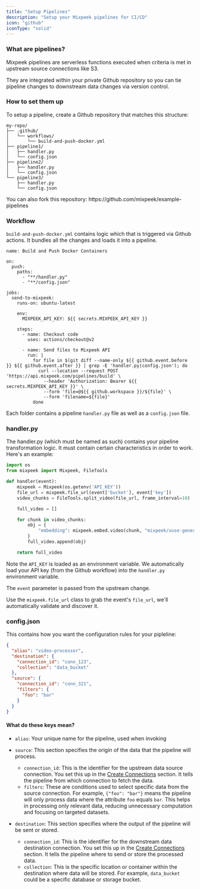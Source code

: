 ```yaml
---
title: "Setup Pipelines"
description: "Setup your Mixpeek pipelines for CI/CD"
icon: "github"
iconType: "solid"
---
```


### What are pipelines?

Mixpeek pipelines are serverless functions executed when criteria is met in upstream source connections like S3.

They are integrated within your private Github repository so you can tie pipeline changes to downstream data changes via version control.

### How to set them up

To setup a pipeline, create a Github repository that matches this structure:

```
my-repo/
├── .github/
│   └── workflows/
│       └── build-and-push-docker.yml
├── pipeline1/
│   ├── handler.py
│   └── config.json
├── pipeline2/
│   ├── handler.py
│   └── config.json
└── pipeline3/
    ├── handler.py
    └── config.json
```

<Note>
  You can also fork this repository:
  https://github.com/mixpeek/example-pipelines
</Note>

### Workflow

`build-and-push-docker.yml` contains logic which that is triggered via Github actions. It bundles all the changes and loads it into a pipeline.

```
name: Build and Push Docker Containers

on:
  push:
    paths:
      - "**/handler.py"
      - "**/config.json"

jobs:
  send-to-mixpeek:
    runs-on: ubuntu-latest

    env:
      MIXPEEK_API_KEY: ${{ secrets.MIXPEEK_API_KEY }}

    steps:
      - name: Checkout code
        uses: actions/checkout@v2

      - name: Send files to Mixpeek API
        run: |
          for file in $(git diff --name-only ${{ github.event.before }} ${{ github.event.after }} | grep -E 'handler.py|config.json'); do
            curl --location --request POST 'https://api.mixpeek.com/pipelines/build' \
              --header 'Authorization: Bearer ${{ secrets.MIXPEEK_API_KEY }}' \
              --form 'file=@${{ github.workspace }}/${file}' \
              --form 'filename=${file}'
          done
```

Each folder contains a pipeline `handler.py` file as well as a `config.json` file.

### handler.py

The handler.py (which must be named as such) contains your pipeline transformation logic. It must contain certain characteristics in order to work. Here's an example:

```python
import os
from mixpeek import Mixpeek, FileTools

def handler(event):
    mixpeek = Mixpeek(os.getenv('API_KEY'))
    file_url = mixpeek.file_url(event['bucket'], event['key'])
    video_chunks = FileTools.split_video(file_url, frame_interval=10)

    full_video = []

    for chunk in video_chunks:
        obj = {
            "embedding": mixpeek.embed.video(chunk, "mixpeek/vuse-generic-v1"),
        }
        full_video.append(obj)

    return full_video
```

Note the `API_KEY` is loaded as an environment variable. We automatically load your API key (from the Github workflow) into the `handler.py` environment variable.

The `event` parameter is passed from the upstream change.

Use the `mixpeek.file_url` class to grab the event's `file_url`, we'll automatically validate and discover it.

### config.json

This contains how you want the configuration rules for your pipleline:

```json
{
  "alias": "video-processor",
  "destination": {
    "connection_id": "conn_123",
    "collection": "data_bucket"
  },
  "source": {
    "connection_id": "conn_321",
    "filters": {
      "foo": "bar"
    }
  }
}
```

#### What do these keys mean?

- `alias`: Your unique name for the pipeline, used when invoking

- `source`: This section specifies the origin of the data that the pipeline will process.

  - `connection_id`: This is the identifier for the upstream data source connection. You set this up in the [Create Connections](/connections/create) section. It tells the pipeline from which connection to fetch the data.
  - `filters`: These are conditions used to select specific data from the source connection. For example, `{"foo": "bar"}` means the pipeline will only process data where the attribute `foo` equals `bar`. This helps in processing only relevant data, reducing unnecessary computation and focusing on targeted datasets.

- `destination`: This section specifies where the output of the pipeline will be sent or stored.

  - `connection_id`: This is the identifier for the downstream data destination connection. You set this up in the [Create Connections](/connections/create) section. It tells the pipeline where to send or store the processed data.
  - `collection`: This is the specific location or container within the destination where data will be stored. For example, `data_bucket` could be a specific database or storage bucket.
